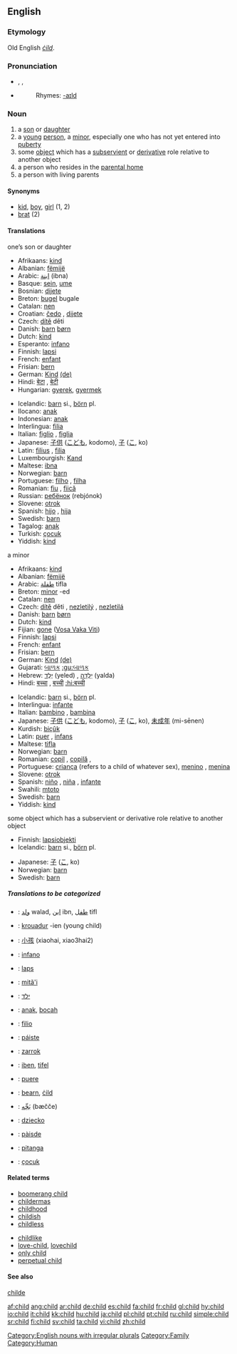 ==English==
===Etymology===
Old English ''[[cild|ċild]]''.

===Pronunciation===
*{{AHD|chīld}}, {{IPA|/ʧaɪld/}}, {{SAMPA|/tSaIld/}}
*{{audio|en-us-child.ogg|Audio (US)}}
*:Rhymes: [[Rhymes:English:-aɪld|-aɪld]]

===Noun===

{{en-noun|pl='''[[children]]'''; '''[[childer]]''' (obsolete); '''[[childrens]]''' (nonstandard)}}

# a [[son]] or [[daughter]]
# a [[young]] [[person]], a [[minor]], especially one who has not yet entered into [[puberty]]
#some [[object]] which has a [[subservient]] or [[derivative]] role relative to another object
# a person who resides in the [[parental home]]
# a person with living parents

====Synonyms====
*[[kid]], [[boy]], [[girl]] (1, 2)
*[[brat]] (2)

====Translations====
;one’s son or daughter
{{top}}
*Afrikaans: [[kind]]
*Albanian: [[fëmijë]] {{n}}
*Arabic: [[ابنة]] (ibna)
*Basque: [[sein]], [[ume]]
*Bosnian: [[dijete]] {{n}}
*Breton: [[bugel]] {{m}} bugale {{p}}
*Catalan: [[nen]]
*Croatian: [[čedo]] {{n}}, [[dijete]] {{n}}
*Czech: [[dítě]] {{n}} děti {{p}}
*Danish: [[barn]] {{n}} [[børn]] {{p}}
*Dutch: [[kind]] {{n}}
*Esperanto: [[infano]]
*Finnish: [[lapsi]]
*French: [[enfant]] {{m}}
*Frisian: [[bern]] {{n}}
*German: [[Kind]] {{n}} [[:de:Kind|(de)]]
*Hindi: [[बेटा]] {{m}}, [[बेटी]] {{f}}<!--ref Oxford Hindi-Eng Dict.-->
*Hungarian: [[gyerek]], [[gyermek]]
{{mid}}
*Icelandic: [[barn]] si., [[börn]] pl.
*Ilocano: [[anak]]
*Indonesian: [[anak]]
*Interlingua: [[filia]] {{f}}
*Italian: [[figlio]] {{m}}, [[figlia]] {{f}}
*Japanese: [[子供]] ([[こども]], kodomo), [[子]] ([[こ]], ko)
*Latin: [[filius]] {{m}}, [[filia]] {{f}}
*Luxembourgish: [[Kand]] {{n}}
*Maltese: [[ibna]]
*Norwegian: [[barn]] {{n}}
*Portuguese: [[filho]] {{m}}, [[filha]] {{f}}
*Romanian: [[fiu]] {{m}}, [[fiică]] {{f}}
*Russian: [[ребёнок]] (rebjónok) {{m}}
*Slovene: [[otrok]] {{m}}
*Spanish: [[hijo]] {{m}}, [[hija]] {{f}}
*Swedish: [[barn]]
*Tagalog: [[anak]]
*Turkish: [[çocuk]]
*Yiddish: [[kind]]
{{bottom}}

;a minor
{{top}}
*Afrikaans: [[kind]]
*Albanian: [[fëmijë]] {{n}}
*Arabic: [[طفلة]] tifla
*Breton: [[minor]] {{m}} -ed
*Catalan: [[nen]]
*Czech: [[dítě]] {{n}} děti {{p}}, [[nezletilý]] {{m}}, [[nezletilá]] {{f}}
*Danish: [[barn]] {{n}} [[børn]] {{p}}
*Dutch: [[kind]] {{n}}
*Fijian: [[gone]] ([[:fj:gone|Vosa Vaka Viti]])
*Finnish: [[lapsi]]
*French: [[enfant]] {{m}}
*Frisian: [[bern]] {{n}}
*German: [[Kind]] {{n}} [[:de:Kind|(de)]]
*Gujarati: [[બાળક]] [[:gu:બાળક]]
*Hebrew: [[ילד|יֶלֶד]] (yeled) {{m}}, [[ילדה|יַלְדָּה]] (yalda) {{f}}
*Hindi: [[बच्चा]] {{m}}, [[बच्ची]] {{f}} [[:hi:बच्ची]]<!--ref Oxford Hindi-Eng Dict.-->
{{mid}}
*Icelandic: [[barn]] si., [[börn]] pl.
*Interlingua: [[infante]]
*Italian: [[bambino]] {{m}}, [[bambina]] {{f}}
*Japanese: [[子供]] ([[こども]], kodomo), [[子]] ([[こ]], ko), [[未成年]] (mi-sēnen)
*Kurdish: [[biçûk]]
*Latin: [[puer]] {{m}}, [[infans]]
*Maltese: [[tifla]]
*Norwegian: [[barn]] {{n}}
*Romanian: [[copil]] {{m}}, [[copilă]] {{f}},
*Portuguese: [[criança]] {{f}} (refers to a child of whatever sex), [[menino]] {{m}}, [[menina]] {{f}}
*Slovene: [[otrok]] {{m}}
*Spanish: [[niño]] {{m}}, [[niña]] {{f}}, [[infante]] {{m}}
*Swahili: [[mtoto]]
*Swedish: [[barn]]
*Yiddish: [[kind]]
{{bottom}}

;some object which has a subservient or derivative role relative to another object
{{top}}
*Finnish: [[lapsiobjekti]]
*Icelandic: [[barn]] si., [[börn]] pl.
{{mid}}
*Japanese: [[子]] ([[こ]], ko)
*Norwegian: [[barn]] {{n}}
*Swedish: [[barn]]
{{bottom}}

<!--;a person who resides in the parental home
{{top}}
*Icelandic: [[barn]] si., [[börn]] pl.
{{mid}}
*Norwegian: [[barn]] {{n}}
{{bottom}}

;a person with living parents
{{top}}
*Icelandic: [[barn]] si., [[börn]] pl.
{{mid}}
*Norwegian: [[barn]] {{n}}
{{bottom}}
-->
=====Translations to be categorized=====
{{checktrans}}

*{{ttbc|Arabic}}: [[ولد]] walad, [[ابن]] ibn, [[طفل]] tifl
*{{ttbc|Breton}}: [[krouadur]] {{m}} -ien (young child)
*{{ttbc|Chinese}}: [[小孩]] (xiaohai, xiao3hai2)
*{{ttbc|Esperanto}}: [[infano]]
*{{ttbc|Estonian}}: [[laps]]
*{{ttbc|Guaraní}}: [[mitã'i]]
*{{ttbc|Hebrew}}: [[ילד]] {{m}}
*{{ttbc|Indonesian}}: [[anak]], [[bocah]]
*{{ttbc|Interlingua}}: [[filio]] {{m}}
*{{ttbc|Irish}}: [[páiste]] {{m}}
*{{ttbc|Kurdish}}: [[zarrok]]
*{{ttbc|Maltese}}: [[iben]], [[tifel]]
*{{ttbc|Novial}}: [[puere]]
*{{ttbc|Old English}}: [[bearn]], [[cild|ċild]]
*{{ttbc|Persian}}: [[بَچِّه]] (bæčče)
*{{ttbc|Polish}}: [[dziecko]] {{n}}
*{{ttbc|Scottish Gaelic}}: [[pàisde]]
*{{ttbc|Tupinambá}}: [[pitanga]]
*{{ttbc|Turkish}}: [[çocuk]]

====Related terms====
{{top}}
*[[boomerang child]]
*[[childermas]]
*[[childhood]]
*[[childish]]
*[[childless]]
{{mid}}
*[[childlike]]
*[[love-child]], [[lovechild]]
*[[only child]]
*[[perpetual child]]
{{bottom}}

====See also====
[[childe]]

[[Category:English nouns with irregular plurals]]
[[Category:Family]]
[[Category:Human]]

[[af:child]]
[[ang:child]]
[[ar:child]]
[[de:child]]
[[es:child]]
[[fa:child]]
[[fr:child]]
[[gl:child]]
[[hy:child]]
[[io:child]]
[[it:child]]
[[kk:child]]
[[hu:child]]
[[ja:child]]
[[pl:child]]
[[pt:child]]
[[ru:child]]
[[simple:child]]
[[sr:child]]
[[fi:child]]
[[sv:child]]
[[ta:child]]
[[vi:child]]
[[zh:child]]